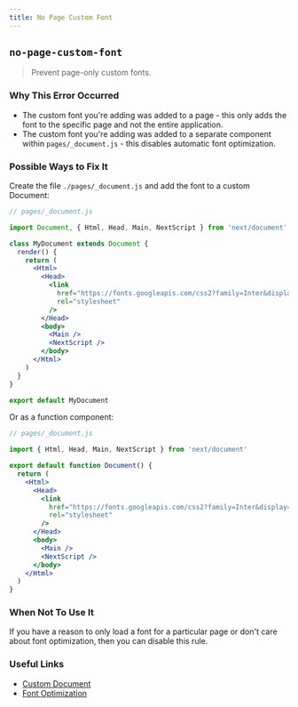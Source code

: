 ```yaml
---
title: No Page Custom Font
---
```


## `no-page-custom-font`

> Prevent page-only custom fonts.

### Why This Error Occurred

- The custom font you're adding was added to a page - this only adds the font to the specific page and not the entire application.
- The custom font you're adding was added to a separate component within `pages/_document.js` - this disables automatic font optimization.

### Possible Ways to Fix It

Create the file `./pages/_document.js` and add the font to a custom Document:

```jsx
// pages/_document.js

import Document, { Html, Head, Main, NextScript } from 'next/document'

class MyDocument extends Document {
  render() {
    return (
      <Html>
        <Head>
          <link
            href="https://fonts.googleapis.com/css2?family=Inter&display=optional"
            rel="stylesheet"
          />
        </Head>
        <body>
          <Main />
          <NextScript />
        </body>
      </Html>
    )
  }
}

export default MyDocument
```

Or as a function component:

```jsx
// pages/_document.js

import { Html, Head, Main, NextScript } from 'next/document'

export default function Document() {
  return (
    <Html>
      <Head>
        <link
          href="https://fonts.googleapis.com/css2?family=Inter&display=optional"
          rel="stylesheet"
        />
      </Head>
      <body>
        <Main />
        <NextScript />
      </body>
    </Html>
  )
}
```

### When Not To Use It

If you have a reason to only load a font for a particular page or don't care about font optimization, then you can disable this rule.

### Useful Links

- [Custom Document](https://nextjs.org/docs/advanced-features/custom-document)
- [Font Optimization](https://nextjs.org/docs/basic-features/font-optimization)
